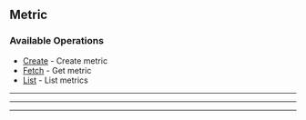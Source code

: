 
## Metric

### Available Operations

* [Create](/resources/metric/create) - Create metric
* [Fetch](/resources/metric/fetch) - Get metric
* [List](/resources/metric/list) - List metrics

---
<Create />

---
<Fetch />

---
<List />
